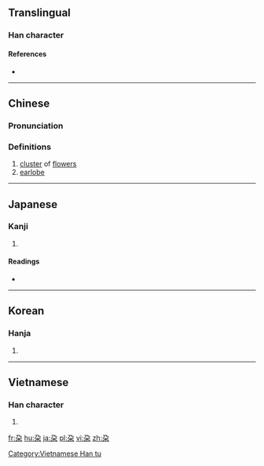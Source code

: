 {{also|朵}}
==Translingual==

===Han character===
{{Han char|rn=75|rad=木|as=02|sn=6|four=|canj=弓尸木 (NSD), X弓尸木 (XNSD)|ids=⿱[[乃]][[木]]}}

====References====
* {{Han ref|kx=0510.070|dkj=14430|dj=0894.060|hdz=21156.080|uh=6736|ud=26422}}

----

==Chinese==
{{zh-forms}}

===Pronunciation===
{{zh-pron
|m=duǒ
|c=do3,doe2
|mc=y
|oc=y
|ma=
|cat=n
}}

===Definitions===
# [[cluster]] of [[flower]]s
# [[earlobe]]

----

==Japanese==

===Kanji===
{{ja-kanji|grade=|rs=木02}}

# {{defn|lang=ja|sort=木02}}

====Readings====
* {{ja-readings|on=[[だ]] (da), [[た]] (ta)|kun=[[えだ]] (eda), [[たぶ]] (tabu)}}

----

==Korean==

===Hanja===
{{ko-hanja|hangeul=타|eumhun=|rv=ta|mr=t'a|y=tha}}

# {{defn|lang=ko|sort=木02}}

----

==Vietnamese==

===Han character===
{{vi-readings|rs=木02| hanviet = đoá}}

# {{defn|vi|sort=木02}}

[[Category:Vietnamese Han tu]]

[[fr:朶]]
[[hu:朶]]
[[ja:朶]]
[[pl:朶]]
[[vi:朶]]
[[zh:朶]]
